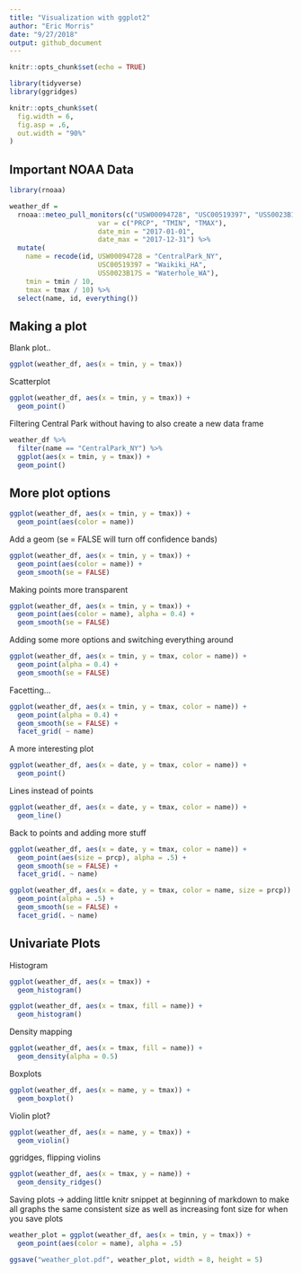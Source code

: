 ```yaml
---
title: "Visualization with ggplot2"
author: "Eric Morris"
date: "9/27/2018"
output: github_document
---
```


```r
knitr::opts_chunk$set(echo = TRUE)

library(tidyverse)
library(ggridges)

knitr::opts_chunk$set(
  fig.width = 6,
  fig.asp = .6,
  out.width = "90%"
)
```

## Important NOAA Data 

```r
library(rnoaa)

weather_df = 
  rnoaa::meteo_pull_monitors(c("USW00094728", "USC00519397", "USS0023B17S"),
                      var = c("PRCP", "TMIN", "TMAX"), 
                      date_min = "2017-01-01",
                      date_max = "2017-12-31") %>%
  mutate(
    name = recode(id, USW00094728 = "CentralPark_NY", 
                      USC00519397 = "Waikiki_HA",
                      USS0023B17S = "Waterhole_WA"),
    tmin = tmin / 10,
    tmax = tmax / 10) %>%
  select(name, id, everything())
```

## Making a plot

Blank plot..

```r
ggplot(weather_df, aes(x = tmin, y = tmax))
```

Scatterplot

```r
ggplot(weather_df, aes(x = tmin, y = tmax)) + 
  geom_point()
```

Filtering Central Park without having to also create a new data frame

```r
weather_df %>% 
  filter(name == "CentralPark_NY") %>% 
  ggplot(aes(x = tmin, y = tmax)) + 
  geom_point()
```

## More plot options

```r
ggplot(weather_df, aes(x = tmin, y = tmax)) + 
  geom_point(aes(color = name))
```

Add a geom (se = FALSE will turn off confidence bands)

```r
ggplot(weather_df, aes(x = tmin, y = tmax)) + 
  geom_point(aes(color = name)) + 
  geom_smooth(se = FALSE)
```

Making points more transparent

```r
ggplot(weather_df, aes(x = tmin, y = tmax)) + 
  geom_point(aes(color = name), alpha = 0.4) + 
  geom_smooth(se = FALSE)
```

Adding some more options and switching everything around

```r
ggplot(weather_df, aes(x = tmin, y = tmax, color = name)) + 
  geom_point(alpha = 0.4) + 
  geom_smooth(se = FALSE)
```

Facetting...

```r
ggplot(weather_df, aes(x = tmin, y = tmax, color = name)) + 
  geom_point(alpha = 0.4) + 
  geom_smooth(se = FALSE) +
  facet_grid( ~ name)
```

A more interesting plot 

```r
ggplot(weather_df, aes(x = date, y = tmax, color = name)) + 
  geom_point()
```

Lines instead of points

```r
ggplot(weather_df, aes(x = date, y = tmax, color = name)) + 
  geom_line()
```

Back to points and adding more stuff

```r
ggplot(weather_df, aes(x = date, y = tmax, color = name)) + 
  geom_point(aes(size = prcp), alpha = .5) +
  geom_smooth(se = FALSE) + 
  facet_grid(. ~ name)
```

```r
ggplot(weather_df, aes(x = date, y = tmax, color = name, size = prcp)) + 
  geom_point(alpha = .5) +
  geom_smooth(se = FALSE) + 
  facet_grid(. ~ name)
```

## Univariate Plots

Histogram

```r
ggplot(weather_df, aes(x = tmax)) + 
  geom_histogram()
```

```r
ggplot(weather_df, aes(x = tmax, fill = name)) + 
  geom_histogram()
```

Density mapping

```r
ggplot(weather_df, aes(x = tmax, fill = name)) + 
  geom_density(alpha = 0.5)
```

Boxplots

```r
ggplot(weather_df, aes(x = name, y = tmax)) + 
  geom_boxplot()
```

Violin plot?

```r
ggplot(weather_df, aes(x = name, y = tmax)) + 
  geom_violin()
```

ggridges, flipping violins 

```r
ggplot(weather_df, aes(x = tmax, y = name)) + 
  geom_density_ridges()
```

Saving plots -> adding little knitr snippet at beginning of markdown to make all graphs the same consistent size as well as increasing font size for when you save plots

```r
weather_plot = ggplot(weather_df, aes(x = tmin, y = tmax)) + 
  geom_point(aes(color = name), alpha = .5) 

ggsave("weather_plot.pdf", weather_plot, width = 8, height = 5)
```

